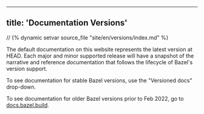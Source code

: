 
---
title: 'Documentation Versions'
---


// {% dynamic setvar source_file "site/en/versions/index.md" %}

The default documentation on this website represents the latest version at HEAD.
Each major and minor supported release will have a snapshot of the narrative and
reference documentation that follows the lifecycle of Bazel's version support.

To see documentation for stable Bazel versions, use the "Versioned docs"
drop-down.

To see documentation for older Bazel versions prior to Feb 2022, go to
[docs.bazel.build](https://docs.bazel.build/).

